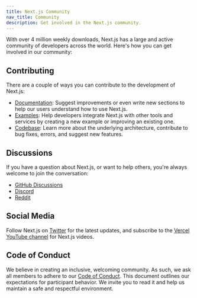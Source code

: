 ```yaml
---
title: Next.js Community
nav_title: Community
description: Get involved in the Next.js community.
---
```


With over 4 million weekly downloads, Next.js has a large and active community of developers across the world. Here's how you can get involved in our community:

## Contributing

There are a couple of ways you can contribute to the development of Next.js:

- [Documentation](/docs/community/contribution-guide): Suggest improvements or even write new sections to help our users understand how to use Next.js.
- [Examples](https://github.com/vercel/next.js/tree/canary/contributing/examples): Help developers integrate Next.js with other tools and services by creating a new example or improving an existing one.
- [Codebase](https://github.com/vercel/next.js/tree/canary/contributing/core): Learn more about the underlying architecture, contribute to bug fixes, errors, and suggest new features.

## Discussions

If you have a question about Next.js, or want to help others, you're always welcome to join the conversation:

- [GitHub Discussions](https://github.com/vercel/next.js/discussions)
- [Discord](https://discord.com/invite/bUG2bvbtHy)
- [Reddit](https://www.reddit.com/r/nextjs)

## Social Media

Follow Next.js on [Twitter](https://twitter.com/nextjs) for the latest updates, and subscribe to the [Vercel YouTube channel](https://www.youtube.com/channel/UCgYPCZmCSd-fVuyyLRGUGbQ) for Next.js videos.

## Code of Conduct

We believe in creating an inclusive, welcoming community. As such, we ask all members to adhere to our [Code of Conduct](https://github.com/vercel/next.js/blob/canary/CODE_OF_CONDUCT.md). This document outlines our expectations for participant behavior. We invite you to read it and help us maintain a safe and respectful environment.
